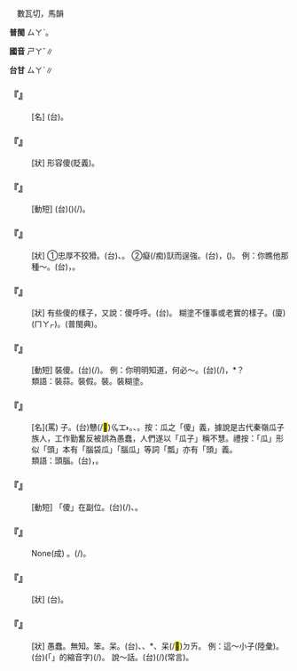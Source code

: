 
=={{ruby|傻|ㄕㄚˇ}}==

　數瓦切，馬韻

'''普閩''' <rt>ㄙㄚˋ</rt>。

'''國音''' <rt>ㄕㄚˇ</rt>∥

'''台甘''' <rt>ㄙㄚˋ</rt>∥

    

==='''『{{ruby|傻|ㄕㄚˇ}}{{ruby|大|ㄉㄚˋ}}{{ruby|個|·ㄍㄜˋ}}{{ruby|兒|ㄦ}}』'''===
: [名] (台){{ruby|戇|ㆣㆲ˫}}{{ruby|大|ㄉㄨㄚ˫}}{{ruby|豬|ㄉㄨ}}{{ruby|/|ㄉㄧ}}。
    

==='''『{{ruby|傻|ㄕㄚˇ}}{{ruby|不|ㄅㄨˋ}}{{ruby|愣|ㄌㄥˋ}}{{ruby|登|ㄉㄥ}}』'''===
: [狀] 形容傻(貶義)。
    

==='''『{{ruby|嚇|ㄒㄧㄚˋ}}{{ruby|傻|ㄕㄚˇ}}{{ruby|了|·ㄌㄜ}}』'''===
: [動短] (台){{ruby|驚|ㄍㄧㆩ}}{{ruby|一|ㄐㄧㆵ ͘}}{{ruby|下|·ㆤ˫}}{{ruby|煞|ㄙㄨㄚㆷ}}{{ruby|戇|ㆣㆲ˫}}{{ruby|愕|ㄫㄧㄚㆷ ͘}}({{ruby|→|ㄧㆩㆷ ͘}}){{ruby|去|ㄎㄧ˪}}(/{{ruby|神|ㄒㄧㄣˊ}}{{ruby|去|ㄎㄧ˪}})。
    

==='''『{{ruby|傻|ㄕㄚˇ}}{{ruby|勁|ㄐㄧㄥˋ}}{{ruby|/|ㄐㄧㄣˋ}}{{ruby|兒|ㄦ}}』'''===
: [狀] ①忠厚不狡猾。(台){{ruby|戇|ㆣㆲ˫}}{{ruby|直|ㄉㄧㆵ ͘}}、{{ruby|<mark>&#xffa45;</mark>|ㆠㆤ˫}}{{ruby|/|ㆠㄨㆤ˫}}{{ruby|狡|ㄍㄠˋ}}{{ruby|獪|ㄍㄨㄞ˪}}。 ②癡(/痴)獃而逞強。(台){{ruby|悾|ㄎㆲ}}{{ruby|悾|ㄎㆲ}}{{ruby|<mark>&#xffa45;</mark>|ㆠㆤ˫}}{{ruby|/|ㆠㄨㆤ˫}}{{ruby|曉|ㄏㄧㄠˋ}}，{{ruby|無|ㆠㄜˊ}}{{ruby|能|ㄌㄧㄥˊ}}{{ruby|力|ㄌㄧㆤㆶ ͘}}{{ruby|強|ㄍㄧㆲˊ}}{{ruby|<mark>&#xffa49;</mark>|ㆠㆤㆷ}}{{ruby|/|ㆠㄨㆤㆷ ͘}}{{ruby|侘|ㄉㆥ˪}}({{ruby|要|ㄧㄠˋ}}{{ruby|強|ㄑㄧㄤˊ}})。 例：你瞧他那種～。(台){{ruby|汝|ㄌㄧˋ}}{{ruby|看|ㄎㄨㆩ˪}}{{ruby|咧|ㄌㆤ˪}}，{{ruby|伊|ㄧ}}{{ruby|<mark>&#xf9075;</mark>|ㄏㄧㄚㆷ}}{{ruby|恁|ㄌㄧㄣ˪}}{{ruby|憨|ㄎㆰˋ}}{{ruby|氣|ㄎㄧ˪}}。
    

==='''『{{ruby|傻|ㄕㄚˇ}}{{ruby|呵|ㄏㄜ}}{{ruby|呵|ㄏㄜ}}』'''===
: [狀] 有些傻的樣子，又說：傻呼呼。(台){{ruby|憨|ㄎㆰˋ}}{{ruby|憨|ㄎㆰˋ}}。 糊塗不懂事或老實的樣子。(廈){{ruby|<mark>&#xf9a67;</mark>|ㆣㆲ˫}}{{ruby|( )|ㄇㄚ}}{{ruby|( )|ㄇㄚ}}({{ruby|/|ㄇㄚㆷ}}<rt>ㄇㄚㆷ</rt>)。{{ruby|闇|ㆰ}}{{ruby|耽|ㄉㆰ}}(普閩典)。
    

==='''『{{ruby|賣|ㄇㄞˋ}}{{ruby|傻|ㄕㄚˇ}}』'''===
: [動短] 裝傻。(台){{ruby|<mark>&#xffcbc;</mark>|ㄉㆥ˪}}{{ruby|/|ㄉㆪ˪}}{{ruby|青|ㄘㆥ}}(/{{ruby|<mark>&#xffcbc;</mark>|ㄉㆥ˪}}{{ruby|/|ㄉㆪ˪}}{{ruby|青|ㄘㆥ}}{{ruby|/|ㄑㆪ}})。 例：你明明知道，何必～。(台){{ruby|汝|ㄌㄧˋ}}{{ruby|明|ㆠㄧㄥˊ}}{{ruby|明|ㆠㄧㄥˊ}}{{ruby|著|ㄉㄧㄜㆷ}}(/{{ruby|都|ㄉㄜ˫}}){{ruby|知|ㄗㄞ}}{{ruby|影|ㄧㆩˋ}}，{{ruby|豈|ㄊㄚㆷ}}*{{ruby|會|ㄨㆤ˫}}{{ruby|/|ㆤ˫}}{{ruby|著|ㄉㄧㄜㆷ ͘}}{{ruby|侘|ㄉㆥ˪}}{{ruby|青|ㄘㆥ}}{{ruby|/|ㄑㆪ}}{{ruby|咧|ㄌㆤ˪}}？
:類語：裝蒜。裝假。裝{{ruby|么|ㄧㄠ}}。裝糊塗。
:
    

==='''『{{ruby|傻|ㄕㄚˇ}}{{ruby|瓜|ㄍㄨㄚ}}』'''===
: [名](罵) {{ruby|傻|ㄕㄚˇ}}子。(台)戇(/<mark>&#xffc53;</mark>)<rt>ㆣㆲ˫</rt>{{ruby|人|ㄌㄤˊ}}。{{ruby|阿|ㄚ}}{{ruby|<mark>&#xf8f54;</mark>|ㄉㄞ}}、{{ruby|戇|ㆣㆲ˫}}{{ruby|<mark>&#xf8f54;</mark>|ㄉㄞ}}。按：瓜之「傻」義，據說是古代秦嶺瓜子族人，工作勤奮反被誤為愚蠢，人們遂以「瓜子」稱不慧。禮按：「瓜」形似「頭」本有「腦袋瓜」「腦瓜」等詞「瓢」亦有「頭」義。
:類語：{{ruby|傻|ㄕㄚˇ}}頭{{ruby|傻|ㄕㄚˇ}}腦。(台){{ruby|戇|ㆣㆲ˫}}{{ruby|戇|ㆣㆲ˫}}，{{ruby|一|ㄐㄧㆵ ͘}}{{ruby|個|ㆤˊ}}{{ruby|人|ㄌㄤˊ}}{{ruby|悾|ㄎㆲ}}{{ruby|悾|ㄎㆲ}}。
:
    

==='''『{{ruby|傻|ㄕㄚˇ}}{{ruby|幹|ㄍㄢˋ}}』'''===
: [動短] 「傻」在副位。(台){{ruby|悾|ㄎㆲ}}{{ruby|憨|ㄎㆰˋ}}{{ruby|做|ㄗㄨㆤ˪}}{{ruby|/|ㄗㄜ˪}}(/{{ruby|拼|ㄅㄧㆩ˪}})、{{ruby|戇|ㆣㆲ˫}}{{ruby|戇|ㆣㆲ˫}}{{ruby|做|ㄗㄨㆤ˪}}{{ruby|/|ㄗㄜ˪}}。
    

==='''『{{ruby|裝|ㄓㄨㄤ}}{{ruby|瘋|ㄈㄥ}}{{ruby|賣|ㄇㄞˋ}}{{ruby|傻|ㄕㄚˇ}}』'''===
: None(成) {{ruby|假|ㄍㆤˋ}}{{ruby|仙|ㄒㄧㄢ}}{{ruby|假|ㄍㆤˋ}}{{ruby|觸|ㄉㄚㆶ}}。{{ruby|痒|ㄉㆪ˪}}(/{{ruby|侂|ㄉㆥ˪}}){{ruby|癲|ㄉㄧㄢ}}{{ruby|痒|ㄉㆪ˪}}{{ruby|<mark>&#xffb71;</mark>|ㄒㄧㄠˋ}}。
    

==='''『{{ruby|傻|ㄕㄚˇ}}{{ruby|傻|ㄕㄚˇ}}{{ruby|兒|ㄦ}}{{ruby|地|ㄉㄜ}}』'''===
: [狀] (台){{ruby|戇|ㆣㆲ˫}}{{ruby|戇|ㆣㆲ˫}}。
    

==='''『{{ruby|傻|ㄕㄚˇ}}』'''===
: [狀] 愚蠢。無知。笨。呆。(台){{ruby|戇|ㆣㆲ˫}}、{{ruby|悾|ㄎㆲ}}、{{ruby|歁|ㄎㆰˋ}}*、呆(/<mark>&#xf8f54;</mark>)<rt>ㄉㄞ</rt>。 例：這～小子(陸彙)。(台){{ruby|<mark>&#xffb50;</mark>|ㄐㄧㆵ}}(「{{ruby|此|ㄐㄧˋ}}{{ruby|一|ㄐㄧㆵ ͘}}」的縮音字)(/{{ruby|此|ㄐㄧㆵ}}){{ruby|個|ㆤˊ}}{{ruby|戇|ㆣㆲ˫}}{{ruby|<mark>&#xffb51;</mark>|ㆣㄧㄣˋ}}{{ruby|仔|ㄚ}}。 說～話。(台){{ruby|講|ㄍㆲˋ}}{{ruby|→|ㄍㆲ}}{{ruby|戇|ㆣㆲ˫}}{{ruby|話|ㄨㆤ˫}}(/{{ruby|練|ㄌㄧㄢ˫}}{{ruby|戇|ㆣㆲ˫}}{{ruby|話|ㄨㆤ˫}})(常言)。
    
